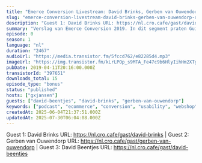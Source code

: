 ```yaml
---
title: "Emerce Conversion Livestream: David Brinks, Gerben van Ouwendorp, David Beentjes (ClickValue)"
slug: "emerce-conversion-livestream-david-brinks-gerben-van-ouwendorp-david-beentjes-clickvalue"
description: "Guest 1: David Brinks URL: https://nl.cro.cafe/gast/david-brinks | Guest 2: Gerben van Ouwendorp URL: https://nl.cro.cafe/gast/gerben-van-ouwendorp | Guest 3: David Beentjes URL: https://nl.cro.cafe/gast/david-beentjes"
summary: "Verslag van Emerce Conversion 2019. In dit segment praten Guido en Bart met David Brinks van Hardcopy, Gerben van Ouwendorp van Vacanceselect en David Beentjes van ClickValue"
episode: 0
season: 1
language: "nl"
duration: "2467"
audioUrl: "https://media.transistor.fm/5fccd762/e82285d4.mp3"
imageUrl: "https://img.transistor.fm/kLrLPOp_s9MTA_Fe47c9b6HlyIihHm2XTgEOFycnwX4/rs:fill:0:0:1/w:1400/h:1400/q:60/mb:500000/aHR0cHM6Ly9pbWct/dXBsb2FkLXByb2R1/Y3Rpb24udHJhbnNp/c3Rvci5mbS9iODE4/ZmNiNjYzNGYzYTli/MTU5ZjYxODllZWI2/NmQ5NC5qcGVn.webp"
pubDate: 2019-04-11T20:16:00.000Z
transistorId: "397651"
downloads_total: 15
episode_type: "bonus"
status: "published"
hosts: ["gxjansen"]
guests: ["david-beentjes", "david-brinks", "gerben-van-ouwendorp"]
keywords: ["podcast", "ecommerce", "conversion", "usability", "webshop", "english"]
createdAt: 2025-06-04T21:37:51.000Z
updatedAt: 2025-07-30T06:04:08.000Z
---
```


Guest 1: David Brinks URL: https://nl.cro.cafe/gast/david-brinks | Guest 2: Gerben van Ouwendorp URL: https://nl.cro.cafe/gast/gerben-van-ouwendorp | Guest 3: David Beentjes URL: https://nl.cro.cafe/gast/david-beentjes
